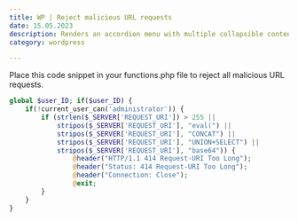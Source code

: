 ```yaml
---
title: WP | Reject malicious URL requests
date: 15.05.2023
description: Renders an accordion menu with multiple collapsible content elements.
category: wordpress

---
```


Place this code snippet in your functions.php file to reject all malicious URL requests.

```php
global $user_ID; if($user_ID) {
    if(!current_user_can('administrator')) {
        if (strlen($_SERVER['REQUEST_URI']) > 255 ||
            stripos($_SERVER['REQUEST_URI'], "eval(") ||
            stripos($_SERVER['REQUEST_URI'], "CONCAT") ||
            stripos($_SERVER['REQUEST_URI'], "UNION+SELECT") ||
            stripos($_SERVER['REQUEST_URI'], "base64")) {
                @header("HTTP/1.1 414 Request-URI Too Long");
                @header("Status: 414 Request-URI Too Long");
                @header("Connection: Close");
                @exit;
        }
    }
}
```
